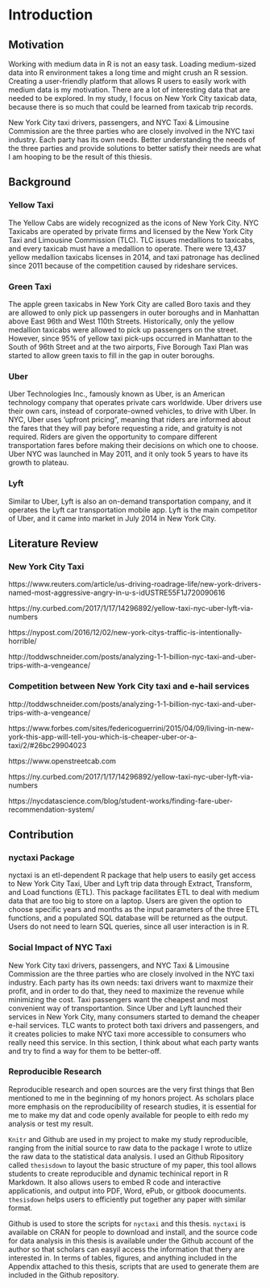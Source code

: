 # Introduction
## Motivation
Working with medium data in R is not an easy task. Loading medium-sized data into R environment takes a long time and might crush an R session. Creating a user-friendly platform that allows R users to easily work with medium data is my motivation. There are a lot of interesting data that are needed to be explored. In my study, I focus on New York City taxicab data, because there is so much that could be learned from taxicab trip records. 

New York City taxi drivers, passengers, and NYC Taxi & Limousine Commission are the three parties who are closely involved in the NYC taxi industry. Each party has its own needs. Better understanding the needs of the three parties and provide solutions to better satisfy their needs are what I am hooping to be the result of this thiesis.

## Background
### Yellow Taxi
The Yellow Cabs are widely recognized as the icons of New York City. NYC Taxicabs are operated by private firms and licensed by the New York City Taxi and Limousine Commission (TLC).  TLC issues medallions to taxicabs, and every taxicab must have a medallion to operate. There were 13,437 yellow medallion taxicabs licenses in 2014, and taxi patronage has declined since 2011 because of the competition caused by rideshare services.

### Green Taxi
The apple green taxicabs in New York City are called Boro taxis and they are allowed to only pick up passengers in outer boroughs and in Manhattan above East 96th and West 110th Streets. Historically, only the yellow medallion taxicabs were allowed to pick up passengers on the street. However, since 95% of yellow taxi pick-ups occurred in Manhattan to the South of 96th Street and at the two airports, Five Borough Taxi Plan was started to allow green taxis to fill in the gap in outer boroughs.

### Uber
Uber Technologies Inc., famously known as Uber, is an American technology company that operates private cars worldwide. Uber drivers use their own cars, instead of corporate-owned vehicles, to drive with Uber.  In NYC, Uber uses ‘upfront pricing”, meaning that riders are informed about the fares that they will pay before requesting a ride, and gratuity is not required. Riders are given the opportunity to compare different transportation fares before making their decisions on which one to choose. Uber NYC was launched in May 2011, and it only took 5 years to have its growth to plateau.   

### Lyft
Similar to Uber, Lyft is also an on-demand transportation company, and it operates the Lyft car transportation mobile app. Lyft is the main competitor of Uber, and it came into market in July 2014 in New York City.


## Literature Review 

### New York City Taxi
https://www.reuters.com/article/us-driving-roadrage-life/new-york-drivers-named-most-aggressive-angry-in-u-s-idUSTRE55F1J720090616

https://ny.curbed.com/2017/1/17/14296892/yellow-taxi-nyc-uber-lyft-via-numbers

https://nypost.com/2016/12/02/new-york-citys-traffic-is-intentionally-horrible/

http://toddwschneider.com/posts/analyzing-1-1-billion-nyc-taxi-and-uber-trips-with-a-vengeance/

### Competition between New York City taxi and e-hail services
http://toddwschneider.com/posts/analyzing-1-1-billion-nyc-taxi-and-uber-trips-with-a-vengeance/

https://www.forbes.com/sites/federicoguerrini/2015/04/09/living-in-new-york-this-app-will-tell-you-which-is-cheaper-uber-or-a-taxi/2/#26bc29904023

https://www.openstreetcab.com

https://ny.curbed.com/2017/1/17/14296892/yellow-taxi-nyc-uber-lyft-via-numbers

https://nycdatascience.com/blog/student-works/finding-fare-uber-recommendation-system/


## Contribution
### nyctaxi Package
nyctaxi is an etl-dependent R package that help users to easily get access to New York City Taxi, Uber and Lyft trip data through Extract, Transform, and Load functions (ETL). This package facilitates ETL to deal with medium data that are too big to store on a laptop. Users are given the option to choose specific years and months as the input parameters of the three ETL functions, and a populated SQL database will be returned as the output. Users do not need to learn SQL queries, since all user interaction is in R.

### Social Impact of NYC Taxi
New York City taxi drivers, passengers, and NYC Taxi & Limousine Commission are the three parties who are closely involved in the NYC taxi industry. Each party has its own needs: taxi drivers want to maxmize their profit, and in order to do that, they need to maximize the revenue while minimizing the cost. Taxi passengers want the cheapest and most convenient way of transportantion. Since Uber and Lyft launched their services in New York City, many consumers started to demand the cheaper e-hail services. TLC wants to protect both taxi drivers and passengers, and it creates policies to make NYC taxi more accessible to consumers who really need this service. In this section, I think about what each party wants and try to find a way for them to be better-off. 

### Reproducible Research
Reproducible research and open sources are the very first things that Ben mentioned to me in the beginning of my honors project. As scholars place more emphasis on the reproducibility of research studies, it is essential for me to make my dat and code openly available for people to eith redo my analysis or test my result. 

`Knitr` and Github are used in my project to make my study reproducible, ranging from the initial source to raw data to the package I wrote to utlize the raw data to the statistical data analysis. I used an Github Ripository called `thesisdown` to layout the basic structure of my paper, this tool allows students to create reproducible and dynamic techinical report in R Markdown. It also allows users to embed R code and interactive applicationis, and output into PDF, Word, ePub, or gitbook doocuments. `thesisdown` helps users to efficiently put together any paper with similar format.

Github is used to store the scripts for `nyctaxi` and this thesis. `nyctaxi` is available on CRAN for people to download and install, and the source code for data analysis in this thesis is available under the Github account of the author so that scholars can easyil access the  information that thery are interested in. In terms of tables, figures, and anything included in the Appendix attached to this thesis, scripts that are used to generate them are included in the Github repository.  

